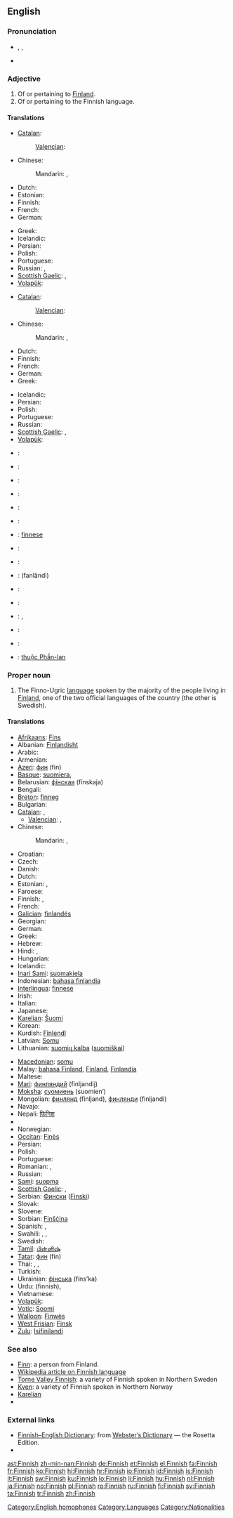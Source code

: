 {{interwiktionary|code=fi}}
==English==
{{wikipedia}}

===Pronunciation===
* {{enPR|fĭn'ĭsh}}, {{IPA|/ˈfɪnɪʃ/}}, {{SAMPA|/"fInIS/}}
{{audio|En-uk-finnish.ogg|Audio (UK)}}
{{audio|en-us-finish.ogg|Audio (US)}}
* {{homophones|finish}}

===Adjective===
{{en-adj|-}}

# Of or pertaining to [[Finland]].
# Of or pertaining to the Finnish language.

====Translations====
{{trans-top|of Finland}}
* [[Catalan]]: {{t-|ca|finlandès|m}}
*: [[Valencian]]: {{t-|ca|finlandés|m}}
* Chinese:
*: Mandarin: {{t-|cmn|芬蘭|alt=芬蘭的|sc=Hani}}, {{t-|cmn|芬兰|alt=芬兰的|tr=Fēnlán de|sc=Hani}}
* Dutch: {{t+|nl|Fins}}
* Estonian: {{t+|et|soome}}
* Finnish: {{t+|fi|suomalainen}}
* French: {{t+|fr|finlandais}}
* German: {{t+|de|finnisch}}
{{trans-mid}}
* Greek: {{t+|el|φινλανδικός|tr=finlandikós}}
* Icelandic: {{t-|is|finnskur|m}}
* Persian: {{t|fa| فنلاندی|sc=fa-Arab}}
* Polish: {{t+|pl|fiński|m}}
* Portuguese: {{t|pt|finlandês}}
* Russian: {{t+|ru|финский|tr=fínskij}}, {{t+|ru|финляндский|tr=finljándskij}}
* [[Scottish Gaelic]]: {{t-|gd|Fionnlainneach|xs=Scottish Gaelic}}, {{t-|gd|Suòmach|xs=Scottish Gaelic}}
* [[Volapük]]: {{t|vo|Suomiyänik}}
{{trans-bottom}}

{{trans-top|of the Finnish language}}
* [[Catalan]]: {{t+|ca|finès|m}}
*: [[Valencian]]: {{t-|ca|finés|m}}
* Chinese:
*: Mandarin: {{t-|cmn|芬蘭語|alt=芬蘭語的|sc=Hani}}, {{t-|cmn|芬兰语|alt=芬兰语的|tr=Fēnlányǔ de|sc=Hani}}
* Dutch: {{t+|nl|Fins}}
* Finnish: {{t+|fi|suomenkielinen}}
* French: {{t+|fr|finlandais}}
* German: {{t+|de|finnisch}}
* Greek: {{t+|el|φινλανδικός|tr=finlandikós}}
{{trans-mid}}
* Icelandic: {{t-|is|finnskur|m}}
* Persian: {{t|fa| فنلاندی|sc=fa-Arab}}
* Polish: {{t+|pl|fiński|m}}
* Portuguese: {{t|pt|finlandês|m}}
* Russian: {{t+|ru|финский|tr=fínskij}}
* [[Scottish Gaelic]]: {{t-|gd|Fionnlainneach|xs=Scottish Gaelic}}, {{t-|gd|Suòmach|xs=Scottish Gaelic}}
* [[Volapük]]: {{t|vo|Suomiyänapükik}}
{{trans-bottom}}

{{checktrans-top}}
* {{ttbc|ar}}: {{t|ar|فنلندي|tr=finlandiy}}
* {{ttbc|hy}}: {{t-|hy|ֆիննական|tr=finnakan}}
* {{ttbc|hr}}: {{t+|hr|finski}}
* {{ttbc|cs}}: {{t+|cs|finský}}
* {{ttbc|da}}: {{t+|da|finsk}}
* {{ttbc|Hungarian}}: {{t+|hu|finn}}
* {{ttbc|Interlingua}}: [[finnese]]
* {{ttbc|it}}: {{t+|it|finlandese}}
* {{ttbc|no}}: {{t+|no|finsk}}
{{trans-mid}}
* {{ttbc|Persian}}: {{fa-Arab|[[فنلاندی]]}} (fanlândi)
* {{ttbc|ro}}: {{t-|ro|finlandez}}
* {{ttbc|sl}}: {{t+|sl|finski}}
* {{ttbc|es}}: {{t+|es|finlandés}}, {{t+|es|finés}}
* {{ttbc|sv}}: {{t+|sv|finsk}}
* {{ttbc|Turkish}}: {{t+|tr|Fin}}
* {{ttbc|vi}}: [[thuộc Phần-lan]]
{{trans-bottom}}

===Proper noun===
{{en-proper noun}}

# The Finno-Ugric [[language]] spoken by the majority of the people living in [[Finland]], one of the two official languages of the country (the other is Swedish).

====Translations====
{{trans-top|Finnish (language)}}
* [[Afrikaans]]: [[Fins]]
* Albanian: [[Finlandisht]]
* Arabic: {{t|ar|فنلندية|f|tr=finlandíyya}}
* Armenian: {{t+|hy|ֆիններեն|tr=finneren}}
* [[Azeri]]: [[фин]] (fin)
* [[Basque]]: [[suomiera]],  {{t|eu|finlandiera|xs=Basque}}
* Belarusian: [[фінская]] (fínskaja) {{f}}
* Bengali: {{t|bn|ফিনীয় ভাষা|tr=phinīẏa bhāṣā|sc=Beng|xs=Bengali}}
* [[Breton]]: [[finneg]]
* Bulgarian: {{t-|bg|фински|tr=finski}}
* [[Catalan]]: {{t+|ca|finès|m}}, {{t-|ca|finlandès|m}}
** [[Valencian]]: {{t-|ca|finés|m}}, {{t-|ca|finlandés|m}}
* Chinese:
*: Mandarin: {{t-|cmn|芬蘭語|sc=Hani}}, {{t-|cmn|芬兰语|tr=Fēnlányǔ|sc=Hani}}
* Croatian: {{t+|hr|finski|m}}
* Czech: {{t+|cs|finština}}
* Danish: {{t+|da|finsk|n}}
* Dutch: {{t+|nl|Fins|n}}
* Estonian: {{t+|et|soome}}, {{t+|et|soome keel}}
* Faroese: {{t|fo|Finskt}}
* Finnish: {{t+|fi|suomi}}, {{t+|fi|suomen kieli}}
* French: {{t+|fr|finnois|m}}
* [[Galician]]: [[finlandés]]
* Georgian: {{t|ka|ფინური|tr=p‘inuri|sc=Geor|xs=Georgian}}
* German: {{t+|de|Finnisch|n}}
* Greek: {{t+|el|φινλανδικά|n|p|tr=finlandiká}}
* Hebrew: {{t+|he|פינית|f|tr=finít}}
* Hindi: {{t|hi|फ़िनिश|tr=finiś|xs=Hindi}}, {{t|hi|फ़िनिश भाषा|f|tr=finiś bhāṣā|xs=Hindi}}
* Hungarian: {{t+|hu|finn}}
* Icelandic: {{t+|is|finnska|f}}
* [[Inari Sami]]: [[suomakiela]]
* Indonesian: [[bahasa finlandia]]
* [[Interlingua]]: [[finnese]]
* Irish: {{t-|ga|Fionlainnis|xs=Irish}}
* Italian: {{t+|it|finlandese}}
* Japanese: {{t+|ja|フィンランド語|tr=Finrando-go}}
* [[Karelian]]: [[Šuomi]]
* Korean: {{t|ko|핀란드어|tr=Pinrandeu-eo|sc=Hang}}
* Kurdish: [[Fînlendî]]
* Latvian: [[Somu]]
* Lithuanian: [[suomių kalba]] ([[suomiškai]])
{{trans-mid}}
* [[Macedonian]]: [[somu]]
* Malay: [[bahasa Finland]], [[Finland]], [[Finlandia]]
* Maltese: {{t-|mt|Finlandiż|xs=Maltese}}
* [[Mari]]: [[финляндий]] (finljandij)
* [[Moksha]]: [[суомиень]] (suomien’)
* Mongolian: [[финлянд]] (finljand), [[финлянди]] (finljandi)
* Navajo: {{tø|nv|Nahoditsʼǫʼłání Dineʼé bizaad}}
* Nepali: [[फिनिश]]
* {{trreq|Northern Sami}}
* Norwegian: {{t+|no|finsk}}
* [[Occitan]]: [[Finès]]
* Persian: {{t|fa|فنلاندی|tr=fanlândi}}
* Polish: {{t+|pl|fiński|m}}
* Portuguese: {{t+|pt|finlandês}}
* Romanian: {{t-|ro|limba finlandeză|f}}, {{t+|ro|finlandeză|f}}
* Russian: {{t+|ru|финский|m|tr=fínskij}}
* [[Sami]]: [[suopma]]
* [[Scottish Gaelic]]: {{t-|gd|Suòmais|f|xs=Scottish Gaelic}}, {{t-|gd|Fionnlainnis|f|xs=Scottish Gaelic}}
* Serbian: [[Фински]] ([[Finski]])
* Slovak: {{t+|sk|fínčina}}
* Slovene: {{t+|sl|finščina}}
* Sorbian: [[Finšćina]]
* Spanish: {{t+|es|finlandés|m}}, {{t+|es|finés|m}}
* Swahili: {{t-|sw|Kifinlandia|xs=Swahili}}, {{t-|sw|Kifinlandi|xs=Swahili}}, {{t-|sw|Kifinishi|xs=Swahili}}
* Swedish: {{t+|sv|finska|c}}
* [[Tamil]]: [[பின்னிஷ்]]
* [[Tatar]]: [[фин]] (fin)
* Thai: {{t|th|ภาษาฟินนิช|tr=paasăa finnít}}, {{t|th|ภาษาฟิน|tr=paasăa fin}}, {{t+|th|ภาษาฟินแลนด์|tr=paasăa finlaen}}
* Turkish: {{t+|tr|Fince}}
* Ukrainian: [[фінська]] (fíns’ka) {{f}}
* Urdu: {{ur-Arab|[[فننش|فنّنِش]]}} (finnish), {{t|ur|فنّنِش|tr=finiś|xs=Urdu}}
* Vietnamese: {{t|vi|tiếng Phần-lan|xs=Vietnamese}}
* [[Volapük]]: {{t|vo|Suomiyänapük}}
* [[Votic]]: [[Soomi]]
* [[Walloon]]: [[Finwès]]
* [[West Frisian]]: [[Finsk]]
* [[Zulu]]: [[Isifinilandi]]
{{trans-bottom}}

===See also===
* [[Finn]]: a person from Finland.
* [[w:Finnish_language|Wikipedia article on Finnish language]]
* [[Torne Valley Finnish]]: a variety of Finnish spoken in Northern Sweden
* [[Kven]]: a variety of Finnish spoken in Northern Norway
* [[Karelian]]
* {{langcat}}

===External links===
* [http://www.websters-online-dictionary.org/definition/Finnish-english/ Finnish–English Dictionary]: from [http://www.websters-online-dictionary.org/ Webster’s Dictionary] — the Rosetta Edition.
* {{ISO 639|link=Ethnologue|1code=fi|code=fin}}

[[Category:English homophones]]
[[Category:Languages]]
[[Category:Nationalities]]

[[ast:Finnish]]
[[zh-min-nan:Finnish]]
[[de:Finnish]]
[[et:Finnish]]
[[el:Finnish]]
[[fa:Finnish]]
[[fr:Finnish]]
[[ko:Finnish]]
[[hi:Finnish]]
[[hr:Finnish]]
[[io:Finnish]]
[[id:Finnish]]
[[is:Finnish]]
[[it:Finnish]]
[[sw:Finnish]]
[[ku:Finnish]]
[[lo:Finnish]]
[[li:Finnish]]
[[hu:Finnish]]
[[nl:Finnish]]
[[ja:Finnish]]
[[no:Finnish]]
[[pl:Finnish]]
[[ro:Finnish]]
[[ru:Finnish]]
[[fi:Finnish]]
[[sv:Finnish]]
[[ta:Finnish]]
[[tr:Finnish]]
[[zh:Finnish]]